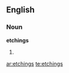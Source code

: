 ==English==

===Noun===
'''etchings'''

# {{plural of|[[etching]]}}

[[ar:etchings]]
[[te:etchings]]
